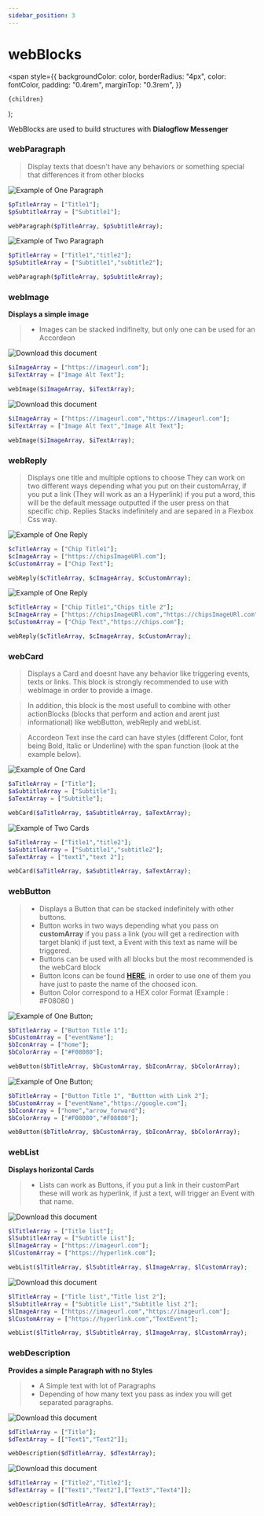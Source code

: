 ```yaml
---
sidebar_position: 3
---
```


# webBlocks

  <span
    style={{
      backgroundColor: color,
      borderRadius: "4px",
      color: fontColor,
      padding: "0.4rem",
      marginTop: "0.3rem",
    }}
  >
    {children}
  </span>
);


WebBlocks are used to build structures with **Dialogflow Messenger**

### webParagraph

> Display texts that doesn't have any behaviors or something special that differences it from other blocks

<Tabs>
<TabItem value="simple" label="One Paragraph">

![Example of One Paragraph](./../../../static/img/blocks/wb/paragraph.jpg)

<Tabs>
<TabItem value="php" label="PHP">

```php
$pTitleArray = ["Title1"];
$pSubtitleArray = ["Subtitle1"];

webParagraph($pTitleArray, $pSubtitleArray);
```

</TabItem>
</Tabs>

</TabItem>
<TabItem value="complex" label="Two or More Paragraphs">

![Example of Two Paragraph](./../../../static/img/blocks/wb/paragraphs.png)

<Tabs>
<TabItem value="php" label="PHP">

```php
$pTitleArray = ["Title1","title2"];
$pSubtitleArray = ["Subtitle1","subtitle2"];

webParagraph($pTitleArray, $pSubtitleArray);
```

</TabItem>
</Tabs>

</TabItem>
</Tabs>


### webImage

**Displays a simple image**

> - Images can be stacked indifinelty, but only one can be used for an Accordeon

<Tabs>
<TabItem value="simple" label="One Image">

![Download this document](./../../../static/img/blocks/wb/image.jpg)

<Tabs>
<TabItem value="php" label="PHP">

```php
$iImageArray = ["https://imageurl.com"];
$iTextArray = ["Image Alt Text"];

webImage($iImageArray, $iTextArray);
```

</TabItem>
</Tabs>

</TabItem>
<TabItem value="complex" label="Two or More Images">

![Download this document](./../../../static/img/blocks/wb/images.png)

<Tabs>
<TabItem value="php" label="PHP">

```php
$iImageArray = ["https://imageurl.com","https://imageurl.com"];
$iTextArray = ["Image Alt Text","Image Alt Text"];

webImage($iImageArray, $iTextArray);
```

</TabItem>
</Tabs>

</TabItem>
</Tabs>


### webReply

> Displays one title and multiple options to choose
> They can work on two different ways depending what you put on their customArray, if you put a link (They will work as an a Hyperlink) if you put a word, this will be the default message outputted if the user press on that specific chip.
> Replies Stacks indefinitely and are separed in a Flexbox Css way.

<Tabs>
<TabItem value="simple" label="One Reply">

![Example of One Reply](./../../../static/img/blocks/wb/reply.jpg)

<Tabs>
<TabItem value="php" label="PHP">

```php
$cTitleArray = ["Chip Title1"];
$cImageArray = ["https://chipsImageURl.com"];
$cCustomArray = ["Chip Text"];

webReply($cTitleArray, $cImageArray, $cCustomArray);
```

</TabItem>
</Tabs>

</TabItem>
<TabItem value="complex" label="Two or More Replies">

![Example of One Reply](./../../../static/img/blocks/wb/reply.jpg)

<Tabs>
<TabItem value="php" label="PHP">

```php
$cTitleArray = ["Chip Title1","Chips title 2"];
$cImageArray = ["https://chipsImageURl.com","https://chipsImageURl.com"];
$cCustomArray = ["Chip Text","https://chips.com"];

webReply($cTitleArray, $cImageArray, $cCustomArray);
```

</TabItem>
</Tabs>

</TabItem>
</Tabs>



### webCard

> Displays a Card and doesnt have any behavior like triggering events, texts or links. This block is strongly recommended to use with webImage in order to provide a image.

> In addition, this block is the most usefull to combine with other actionBlocks (blocks that perform and action and arent just informational) like webButton, webReply and webList.

> Accordeon Text inse the card can have styles (different Color, font being Bold, Italic or Underline) with the span function (look at the example below).

<Tabs>
<TabItem value="simple" label="One Card">

![Example of One Card](./../../../static/img/blocks/wb/card.jpg)

<Tabs>
<TabItem value="php" label="PHP">

```php
$aTitleArray = ["Title"];
$aSubtitleArray = ["Subtitle"];
$aTextArray = ["Subtitle"];

webCard($aTitleArray, $aSubtitleArray, $aTextArray);
```

</TabItem>
</Tabs>

</TabItem>
<TabItem value="complex" label="Two or More Cards">

![Example of Two Cards](./../../../static/img/blocks/wb/cards.png)

<Tabs>
<TabItem value="php" label="PHP">

```php
$aTitleArray = ["Title1","title2"];
$aSubtitleArray = ["Subtitle1","subtitle2"];
$aTextArray = ["text1","text 2"];

webCard($aTitleArray, $aSubtitleArray, $aTextArray);
```

</TabItem>
</Tabs>

</TabItem>
</Tabs>

### webButton

> - Displays a Button that can be stacked indefinitely with other buttons.
> - Button works in two ways depending what you pass on **customArray** if you pass a link (you will get a redirection with target blank) if just text, a Event with this text as name will be triggered.
> - Buttons can be used with all blocks but the most recommended is the webCard block
> - Button Icons can be found [**HERE**](https://material.io/resources/icons/?style=baseline), in order to use one of them you have just to paste the name of the choosed icon.
> - Button Color correspond to a HEX color Format (Example : <Highlight color="#F08080">#F08080</Highlight> )

<Tabs>
<TabItem value="simple" label="One Button">

![Example of One Button](./../../../static/img/blocks/wb/button.jpg);

<Tabs>
<TabItem value="php" label="PHP">

```php
$bTitleArray = ["Button Title 1"];
$bCustomArray = ["eventName"];
$bIconArray = ["home"];
$bColorArray = ["#F08080"];

webButton($bTitleArray, $bCustomArray, $bIconArray, $bColorArray);
```

</TabItem>
</Tabs>

</TabItem>
<TabItem value="complex" label="Two or More Buttons">

![Example of One Button](./../../../static/img/blocks/wb/buttons.png);

<Tabs>
<TabItem value="php" label="PHP">

```php
$bTitleArray = ["Button Title 1", "Buttton with Link 2"];
$bCustomArray = ["eventName","https://google.com"];
$bIconArray = ["home","arrow_forward"];
$bColorArray = ["#F08080","#F08080"];

webButton($bTitleArray, $bCustomArray, $bIconArray, $bColorArray);
```

</TabItem>
</Tabs>

</TabItem>
</Tabs>


### webList

**Displays horizontal Cards**

> - Lists can work as Buttons, if you put a link in their customPart these will work as hyperlink, if just a text, will trigger an Event with that name.

<Tabs>
<TabItem value="simple" label="One List">

![Download this document](./../../../static/img/blocks/wb/list.png)

<Tabs>
<TabItem value="php" label="PHP">

```php
$lTitleArray = ["Title list"];
$lSubtitleArray = ["Subtitle List"];
$lImageArray = ["https://imageurl.com"];
$lCustomArray = ["https://hyperlink.com"];

webList($lTitleArray, $lSubtitleArray, $lImageArray, $lCustomArray);
```

</TabItem>
</Tabs>

</TabItem>
<TabItem value="complex" label="Two or More Lists">

![Download this document](./../../../static/img/blocks/wb/lists.jpg)

<Tabs>
<TabItem value="php" label="PHP">

```php
$lTitleArray = ["Title list","Title list 2"];
$lSubtitleArray = ["Subtitle List","Subtitle list 2"];
$lImageArray = ["https://imageurl.com","https://imageurl.com"];
$lCustomArray = ["https://hyperlink.com","TextEvent"];

webList($lTitleArray, $lSubtitleArray, $lImageArray, $lCustomArray);
```

</TabItem>
</Tabs>

</TabItem>
</Tabs>

### webDescription

**Provides a simple Paragraph with no Styles**

> - A Simple text with lot of Paragraphs
> - Depending of how many text you pass as index you will get separated paragraphs.

<Tabs>
<TabItem value="simple" label="One Description">

![Download this document](./../../../static/img/blocks/wb/description.jpg)

<Tabs>
<TabItem value="php" label="PHP">

```php
$dTitleArray = ["Title"];
$dTextArray = [["Text1","Text2"]];

webDescription($dTitleArray, $dTextArray);
```

</TabItem>
</Tabs>

</TabItem>
<TabItem value="complex" label="Two or More Descriptions">

![Download this document](./../../../static/img/blocks/wb/descriptions.png)

<Tabs>
<TabItem value="php" label="PHP">

```php
$dTitleArray = ["Title2","Title2"];
$dTextArray = [["Text1","Text2"],["Text3","Text4"]];

webDescription($dTitleArray, $dTextArray);
```

</TabItem>
</Tabs>

</TabItem>
</Tabs>
